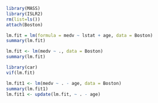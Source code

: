 

```{r}
library(MASS)
library(ISLR2)
rm(list=ls())
attach(Boston)
```

```{r}
lm.fit = lm(formula = medv ~ lstat + age, data = Boston)
summary(lm.fit)
```

```{r}
lm.fit <- lm(medv ~ ., data = Boston)
summary(lm.fit)
```

```{r}
library(car)
vif(lm.fit)
```

```{r}
lm.fit1 <- lm(medv ~ . - age, data = Boston)
summary(lm.fit1)
lm.fit1 <- update(lm.fit, ~ . - age)
```
